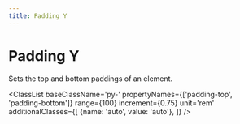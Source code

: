 ```yaml
---
title: Padding Y
---
```



# Padding Y

Sets the top and bottom paddings of an element.

<ClassList 
  baseClassName='py-' 
  propertyNames={['padding-top', 'padding-bottom']} 
  range={100} 
  increment={0.75} 
  unit='rem' 
  additionalClasses={[
    {name: 'auto', value: 'auto'},
  ]} 
/>
